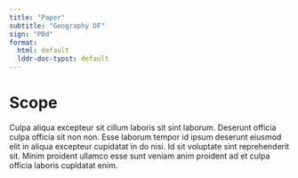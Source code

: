```yaml
---
title: "Paper"
subtitle: "Geography DF"
sign: "PBd"
format:
  html: default
  lddr-doc-typst: default
---
```


# Scope

Culpa aliqua excepteur sit cillum laboris sit sint laborum. Deserunt officia culpa officia sit non non. Esse laborum tempor id ipsum deserunt eiusmod elit in aliqua excepteur cupidatat in do nisi. Id sit voluptate sint reprehenderit sit. Minim proident ullamco esse sunt veniam anim proident ad et culpa officia laboris cupidatat enim.
